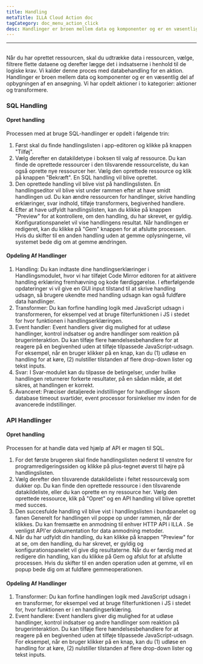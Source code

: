 ```yaml
---
title: Handling
metaTitle: ILLA Cloud Action doc
tagCategory: doc_menu_action_click
desc: Handlinger er broen mellem data og komponenter og er en væsentlig del af opbygningen af en ansøgning.
---
```


* * *

## <Heading hidden>Forespørgsel</Heading>

Når du har oprettet ressourcen, skal du udtrække data i ressourcen, vælge, filtrere flette dataene og derefter lægge det i indsatserne i henhold til de logiske krav. Vi kalder denne proces med databehandling for en aktion. Handlinger er broen mellem data og komponenter og er en væsentlig del af opbygningen af en ansøgning. Vi har opdelt aktioner i to kategorier: aktioner og transformere.

### SQL Handling

#### Opret handling

Processen med at bruge SQL-handlinger er opdelt i følgende trin:

1.  Først skal du finde handlingslisten i app-editoren og klikke på knappen "Tilføj".
2.  Vælg derefter en datakildetype i boksen til valg af ressource. Du kan finde de oprettede ressourcer i den tilsvarende ressourceliste, du kan også oprette nye ressourcer her. Vælg den oprettede ressource og klik på knappen "Bekræft". En SQL handling vil blive oprettet.
3.  Den oprettede handling vil blive vist på handlingslisten. En handlingseditor vil blive vist under rammen efter at have smidt handlingen ud. Du kan ændre ressourcen for handlinger, skrive handling erklæringer, svar indhold, tilføje transformers, begivenhed handlere.
4.  Efter at have udfyldt handlingslisten, kan du klikke på knappen "Preview" for at kontrollere, om den handling, du har skrevet, er gyldig. Konfigurationspanelet vil vise handlingens resultat. Når handlingen er redigeret, kan du klikke på "Gem" knappen for at afslutte processen. Hvis du skifter til en anden handling uden at gemme oplysningerne, vil systemet bede dig om at gemme ændringen.

#### Opdeling Af Handlinger

1.  Handling: Du kan indtaste dine handlingserklæringer i Handlingsmodulet, hvor vi har tilføjet Code Mirror editoren for at aktivere handling erklæring fremhævning og kode færdiggørelse. I efterfølgende opdateringer vi vil give en GUI input tilstand til at skrive handling udsagn, så brugere ukendte med handling udsagn kan også fuldføre data handlinger.
2.  Transformer: Du kan forfine handling logik med JavaScript udsagn i transformeren, for eksempel ved at bruge filterfunktionen i JS i stedet for hvor funktionen i handlingserklæringen.
3.  Event handler: Event handlers giver dig mulighed for at udløse handlinger, kontrol indsatser og andre handlinger som reaktion på brugerinteraktion. Du kan tilføje flere hændelsesbehandlere for at reagere på en begivenhed uden at tilføje tilpassede JavaScript-udsagn. For eksempel, når en bruger klikker på en knap, kan du (1) udløse en handling for at køre, (2) nulstiller tilstanden af flere drop-down lister og tekst inputs.
4.  Svar: I Svar-modulet kan du tilpasse de betingelser, under hvilke handlingen returnerer forkerte resultater, på en sådan måde, at det sikres, at handlingen er korrekt.
5.  Avanceret: Præciser detaljerede indstillinger for handlinger såsom database timeout svartider, event processor forsinkelser mv inden for de avancerede indstillinger.

### API Handlinger

#### Opret handling

Processen for at handle data ved hjælp af API er magen til SQL.

1.  For det første brugeren skal finde handlingslisten nederst til venstre for programredigeringssiden og klikke på plus-tegnet øverst til højre på handlingslisten.
2.  Vælg derefter den tilsvarende datakildeliste i feltet ressourcevalg som dukker op. Du kan finde den oprettede ressource i den tilsvarende datakildeliste, eller du kan oprette en ny ressource her. Vælg den oprettede ressource, klik på "Opret" og en API handling vil blive oprettet med succes.
3.  Den succesfulde handling vil blive vist i handlingslisten i bundpanelet og fanen Generelt for handlingen vil poppe op under rammen, når der klikkes. Du kan fremsætte en anmodning til enhver HTTP API i ILLA . Se venligst API'er dokumentation for data anmodning metoder.
4.  Når du har udfyldt din handling, du kan klikke på knappen "Preview" for at se, om den handling, du har skrevet, er gyldig og konfigurationspanelet vil give dig resultaterne. Når du er færdig med at redigere din handling, kan du klikke på Gem og afslut for at afslutte processen. Hvis du skifter til en anden operation uden at gemme, vil en popup bede dig om at fuldføre gemmeoperationen.

#### Opdeling Af Handlinger

1.  Transformer: Du kan forfine handlingen logik med JavaScript udsagn i en transformer, for eksempel ved at bruge filterfunktionen i JS i stedet for, hvor funktionen er i en handlingserklæring.
2.  Event handlere: Event handlers giver dig mulighed for at udløse handlinger, kontrol indsatser og andre handlinger som reaktion på brugerinteraktion. Du kan tilføje flere hændelsesbehandlere for at reagere på en begivenhed uden at tilføje tilpassede JavaScript-udsagn. For eksempel, når en bruger klikker på en knap, kan du (1) udløse en handling for at køre, (2) nulstiller tilstanden af flere drop-down lister og tekst inputs.
